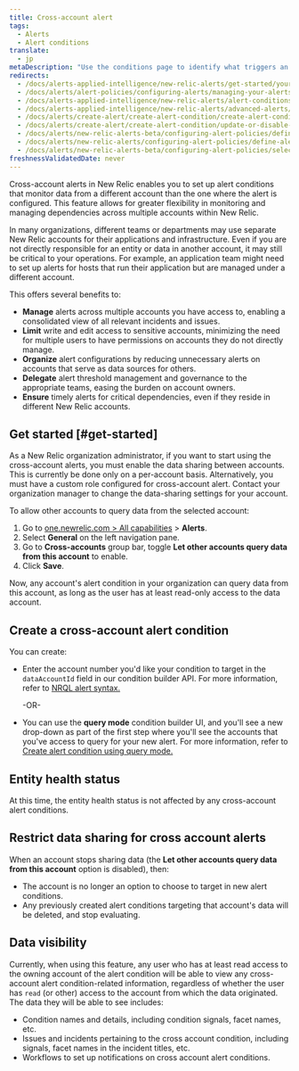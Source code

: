 ```yaml
---
title: Cross-account alert
tags:
  - Alerts
  - Alert conditions
translate:
  - jp
metaDescription: "Use the conditions page to identify what triggers an alert policy's notification, starting with the product and type of metric or service."
redirects:
  - /docs/alerts-applied-intelligence/new-relic-alerts/get-started/your-first-nrql-condition
  - /docs/alerts/alert-policies/configuring-alerts/managing-your-alerts
  - /docs/alerts-applied-intelligence/new-relic-alerts/alert-conditions/alert-conditions
  - /docs/alerts-applied-intelligence/new-relic-alerts/advanced-alerts/advanced-techniques/select-product-targets-alert-condition
  - /docs/alerts/create-alert/create-alert-condition/create-alert-conditions
  - /docs/alerts/create-alert/create-alert-condition/update-or-disable-policies-conditions
  - /docs/alerts/new-relic-alerts-beta/configuring-alert-policies/define-alert-conditions
  - /docs/alerts/new-relic-alerts/configuring-alert-policies/define-alert-conditions
  - /docs/alerts/new-relic-alerts-beta/configuring-alert-policies/select-product-targets-alert-condition
freshnessValidatedDate: never
---
```


Cross-account alerts in New Relic enables you to set up alert conditions that monitor data from a different account than the one where the alert is configured. This feature allows for greater flexibility in monitoring and managing dependencies across multiple accounts within New Relic.

In many organizations, different teams or departments may use separate New Relic accounts for their applications and infrastructure. Even if you are not directly responsible for an entity or data in another account, it may still be critical to your operations. For example, an application team might need to set up alerts for hosts that run their application but are managed under a different account.

This offers several benefits to:

* **Manage** alerts across multiple accounts you have access to, enabling a consolidated view of all relevant incidents and issues.
* **Limit** write and edit access to sensitive accounts, minimizing the need for multiple users to have permissions on accounts they do not directly manage.
* **Organize** alert configurations by reducing unnecessary alerts on accounts that serve as data sources for others.
* **Delegate** alert threshold management and governance to the appropriate teams, easing the burden on account owners.
* **Ensure** timely alerts for critical dependencies, even if they reside in different New Relic accounts.

## Get started [#get-started]

As a New Relic organization administrator, if you want to start using the cross-account alerts, you must enable the data sharing between accounts. This is currently be done only on a per-account basis. Alternatively, you must have a custom role configured for cross-account alert. Contact your organization manager to change the data-sharing settings for your account.

To allow other accounts to query data from the selected account:

1. Go to [one.newrelic.com > All capabilities](https://one.newrelic.com/all-capabilities) > <DNT>**Alerts**</DNT>. 
2. Select <DNT>**General**</DNT> on the left navigation pane.
3. Go to **Cross-accounts** group bar, toggle **Let other accounts query data from this account** to enable.
4. Click **Save**.

Now, any account's alert condition in your organization can query data from this account, as long as the user has at least read-only access to the data account. 

## Create a cross-account alert condition

You can create:

* Enter the account number you'd like your condition to target in the `dataAccountId` field in our condition builder API. For more information, refer to [NRQL alert syntax.](/docs/tutorial-create-alerts/create-an-alert/create-alert-condition/create-nrql-alert-conditions/#syntax)
  
  -OR-

* You can use the **query mode** condition builder UI, and you'll see a new drop-down as part of the first step where you'll see the accounts that you've access to query for your new alert. For more information, refer to [Create alert condition using query mode.](/docs/alerts/create-alert/create-alert-condition/alert-conditions/#advanced-signal-settings)

## Entity health status

At this time, the entity health status is not affected by any cross-account alert conditions.

## Restrict data sharing for cross account alerts

When an account stops sharing data (the **Let other accounts query data from this account** option is disabled), then:

* The account is no longer an option to choose to target in new alert conditions.
* Any previously created alert conditions targeting that account's data will be deleted, and stop evaluating.

## Data visibility

Currently, when using this feature, any user who has at least read access to the owning account of the alert condition will be able to view any cross-account alert condition-related information, regardless of whether the user has `read` (or other) access to the account from which the data originated. The data they will be able to see includes:

* Condition names and details, including condition signals, facet names, etc.
* Issues and incidents pertaining to the cross account condition, including signals, facet names in the incident titles, etc.
* Workflows to set up notifications on cross account alert conditions.
